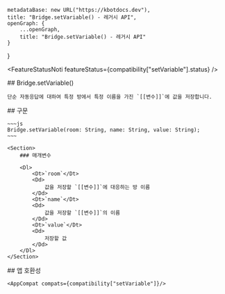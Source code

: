 
    metadataBase: new URL("https://kbotdocs.dev"),
    title: "Bridge.setVariable() - 레거시 API",
    openGraph: {
        ...openGraph,
        title: "Bridge.setVariable() - 레거시 API"
    }
}

<FeatureStatusNoti featureStatus={compatibility["setVariable"].status} />
<Section>
    ## Bridge.setVariable()

    단순 자동응답에 대하여 특정 방에서 특정 이름을 가진 `[[변수]]`에 값을 저장합니다.
</Section>
<Section>
    ## 구문

    ~~~js
    Bridge.setVariable(room: String, name: String, value: String);
    ~~~

    <Section>
        ### 매개변수

        <Dl>
            <Dt>`room`</Dt>
            <Dd>
                값을 저장할 `[[변수]]`에 대응하는 방 이름
            </Dd>
            <Dt>`name`</Dt>
            <Dd>
                값을 저장할 `[[변수]]`의 이름
            </Dd>
            <Dt>`value`</Dt>
            <Dd>
                저장할 값
            </Dd>
        </Dl>
    </Section>
</Section>
<Section>
    ## 앱 호환성

    <AppCompat compats={compatibility["setVariable"]}/>
</Section>